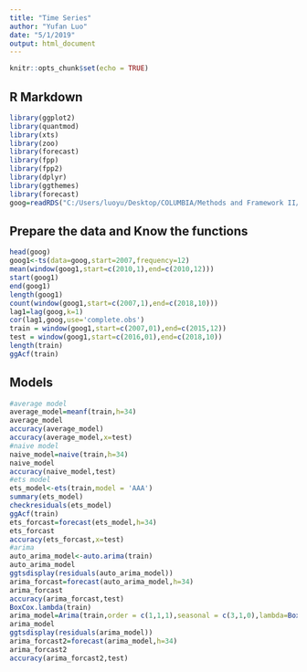---
title: "Time Series"
author: "Yufan Luo"
date: "5/1/2019"
output: html_document
---

```{r setup, include=FALSE}
knitr::opts_chunk$set(echo = TRUE)
```

## R Markdown

```{r}
library(ggplot2)
library(quantmod)
library(xts)
library(zoo)
library(forecast)
library(fpp)
library(fpp2)
library(dplyr)
library(ggthemes)
library(forecast)
goog=readRDS("C:/Users/luoyu/Desktop/COLUMBIA/Methods and Framework II/10time_series/goog.RDS")
```

## Prepare the data and Know the functions

```{r}
head(goog)
goog1<-ts(data=goog,start=2007,frequency=12)
mean(window(goog1,start=c(2010,1),end=c(2010,12)))
start(goog1) 
end(goog1)
length(goog1)
count(window(goog1,start=c(2007,1),end=c(2018,10)))
lag1=lag(goog,k=1)
cor(lag1,goog,use='complete.obs')
train = window(goog1,start=c(2007,01),end=c(2015,12))
test = window(goog1,start=c(2016,01),end=c(2018,10))
length(train)
ggAcf(train)
```

## Models

```{r}
#average model
average_model=meanf(train,h=34)
average_model
accuracy(average_model)
accuracy(average_model,x=test)
#naive model
naive_model=naive(train,h=34)
naive_model
accuracy(naive_model,test)
#ets model
ets_model<-ets(train,model = 'AAA')
summary(ets_model)
checkresiduals(ets_model)
ggAcf(train)
ets_forcast=forecast(ets_model,h=34)
ets_forcast
accuracy(ets_forcast,x=test)
#arima
auto_arima_model<-auto.arima(train)
auto_arima_model
ggtsdisplay(residuals(auto_arima_model))
arima_forcast=forecast(auto_arima_model,h=34)
arima_forcast
accuracy(arima_forcast,test)
BoxCox.lambda(train)
arima_model=Arima(train,order = c(1,1,1),seasonal = c(3,1,0),lambda=BoxCox.lambda(train))
arima_model
ggtsdisplay(residuals(arima_model))
arima_forcast2=forecast(arima_model,h=34)
arima_forcast2
accuracy(arima_forcast2,test)
```

